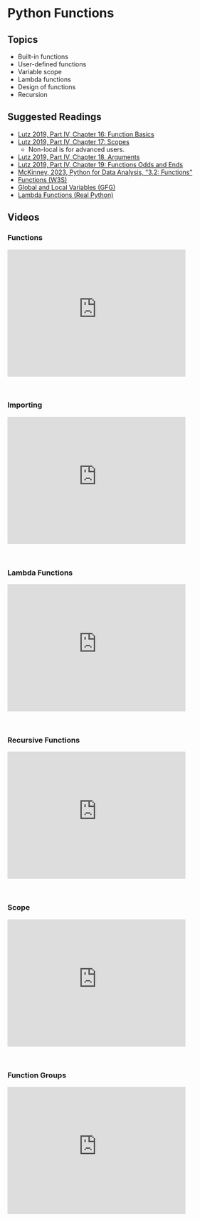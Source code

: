 # Python Functions

## Topics

-   Built-in functions
-   User-defined functions
-   Variable scope
-   Lambda functions
-   Design of functions
-   Recursion

## Suggested Readings

-   [Lutz 2019, Part IV, Chapter 16: Function Basics](https://learning.oreilly.com/library/view/learning-python-6th/9781098171292/ch16.html)
-   [Lutz 2019, Part IV, Chapter 17: Scopes](https://learning.oreilly.com/library/view/learning-python-6th/9781098171292/ch17.html)
    -   Non-local is for advanced users.
-   [Lutz 2019, Part IV, Chapter 18. Arguments](https://learning.oreilly.com/library/view/learning-python-6th/9781098171292/ch18.html)
-   [Lutz 2019, Part IV, Chapter 19: Functions Odds and Ends](https://learning.oreilly.com/library/view/learning-python-6th/9781098171292/ch19.html)
-   [McKinney, 2023, Python for Data Analysis, "3.2: Functions"](https://wesmckinney.com/book/python-builtin#functions)
-   [Functions (W3S)](https://www.w3schools.com/python/python_functions.asp)
-   [Global and Local Variables (GFG)](https://www.geeksforgeeks.org/global-local-variables-python/?ref=lbp)
-   [Lambda Functions (Real Python)](https://realpython.com/python-lambda/)

## Videos

### Functions

<iframe id="kmsembed-1_yqoiwt14" width="400" height="285" src="https://kaltura-prod.its.virginia.edu/embed/secure/iframe/entryId/1_yqoiwt14/uiConfId/55951482/pbc/365587152/st/0" class="kmsembed" allowfullscreen webkitallowfullscreen mozAllowFullScreen allow="autoplay *; fullscreen *; encrypted-media *" referrerPolicy="no-referrer-when-downgrade" sandbox="allow-downloads allow-forms allow-same-origin allow-scripts allow-top-navigation allow-pointer-lock allow-popups allow-modals allow-orientation-lock allow-popups-to-escape-sandbox allow-presentation allow-top-navigation-by-user-activation" frameborder="0" title="DS 5100 M04 Functions"></iframe><br />

### Importing

<iframe id="kmsembed-1_05ulc7hn" width="400" height="285" src="https://kaltura-prod.its.virginia.edu/embed/secure/iframe/entryId/1_05ulc7hn/uiConfId/55951482/pbc/365587152/st/0" class="kmsembed" allowfullscreen webkitallowfullscreen mozAllowFullScreen allow="autoplay *; fullscreen *; encrypted-media *" referrerPolicy="no-referrer-when-downgrade" sandbox="allow-downloads allow-forms allow-same-origin allow-scripts allow-top-navigation allow-pointer-lock allow-popups allow-modals allow-orientation-lock allow-popups-to-escape-sandbox allow-presentation allow-top-navigation-by-user-activation" frameborder="0" title="DS 5100 M04 Importing"></iframe><br />

### Lambda Functions

<iframe id="kmsembed-1_f9sthjyt" width="400" height="285" src="https://kaltura-prod.its.virginia.edu/embed/secure/iframe/entryId/1_f9sthjyt/uiConfId/55951482/pbc/365587152/st/0" class="kmsembed" allowfullscreen webkitallowfullscreen mozAllowFullScreen allow="autoplay *; fullscreen *; encrypted-media *" referrerPolicy="no-referrer-when-downgrade" sandbox="allow-downloads allow-forms allow-same-origin allow-scripts allow-top-navigation allow-pointer-lock allow-popups allow-modals allow-orientation-lock allow-popups-to-escape-sandbox allow-presentation allow-top-navigation-by-user-activation" frameborder="0" title="DS 5100 M04 Lambda Functions"></iframe><br />

### Recursive Functions

<iframe id="kmsembed-1_14dx1la3" width="400" height="285" src="https://kaltura-prod.its.virginia.edu/embed/secure/iframe/entryId/1_14dx1la3/uiConfId/55951482/pbc/365587152/st/0" class="kmsembed" allowfullscreen webkitallowfullscreen mozAllowFullScreen allow="autoplay *; fullscreen *; encrypted-media *" referrerPolicy="no-referrer-when-downgrade" sandbox="allow-downloads allow-forms allow-same-origin allow-scripts allow-top-navigation allow-pointer-lock allow-popups allow-modals allow-orientation-lock allow-popups-to-escape-sandbox allow-presentation allow-top-navigation-by-user-activation" frameborder="0" title="DS 5100 M04 Recursive Functions"></iframe><br />

### Scope

<iframe id="kmsembed-1_blxty7z5" width="400" height="285" src="https://kaltura-prod.its.virginia.edu/embed/secure/iframe/entryId/1_blxty7z5/uiConfId/55951482/pbc/365587152/st/0" class="kmsembed" allowfullscreen webkitallowfullscreen mozAllowFullScreen allow="autoplay *; fullscreen *; encrypted-media *" referrerPolicy="no-referrer-when-downgrade" sandbox="allow-downloads allow-forms allow-same-origin allow-scripts allow-top-navigation allow-pointer-lock allow-popups allow-modals allow-orientation-lock allow-popups-to-escape-sandbox allow-presentation allow-top-navigation-by-user-activation" frameborder="0" title="DS 5100 M04 Scope"></iframe><br />

### Function Groups

<iframe id="kmsembed-1_5wvdqnia" width="400" height="285" src="https://kaltura-prod.its.virginia.edu/embed/secure/iframe/entryId/1_5wvdqnia/uiConfId/55951482/pbc/365587152/st/0" class="kmsembed" allowfullscreen webkitallowfullscreen mozAllowFullScreen allow="autoplay *; fullscreen *; encrypted-media *" referrerPolicy="no-referrer-when-downgrade" sandbox="allow-downloads allow-forms allow-same-origin allow-scripts allow-top-navigation allow-pointer-lock allow-popups allow-modals allow-orientation-lock allow-popups-to-escape-sandbox allow-presentation allow-top-navigation-by-user-activation" frameborder="0" title="DS 5100 M04 Function Groups"></iframe><br />

